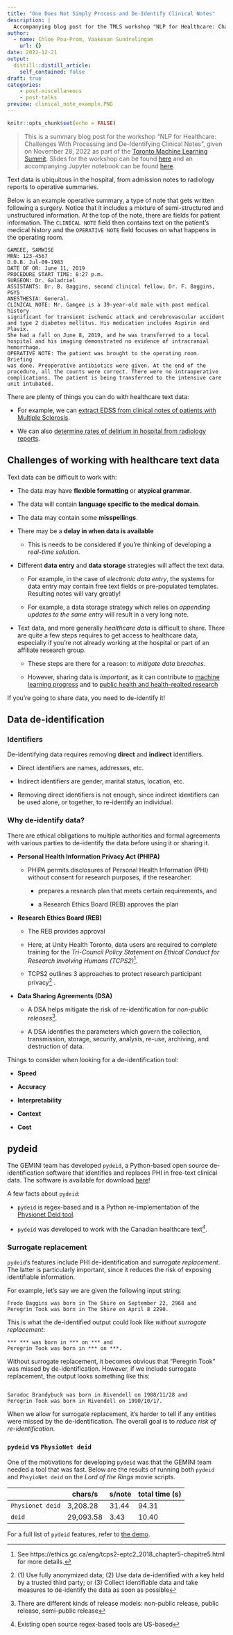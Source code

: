 ```yaml
---
title: "One Does Not Simply Process and De-Identify Clinical Notes"
description: |
  Accompanying blog post for the TMLS workshop "NLP for Healthcare: Challenges With Processing and De-Identifying Clinical Notes".
author:
  - name: Chloe Pou-Prom, Vaakesan Sundrelingam
    url: {}
date: 2022-12-21
output:
  distill::distill_article:
    self_contained: false
draft: true
categories:
    - post-miscellaneous
    - post-talks
preview: clinical_note_example.PNG
---
```



```r
knitr::opts_chunk$set(echo = FALSE)
```

> This is a summary blog post for the workshop "NLP for Healthcare: Challenges With Processing and De-Identifying Clinical Notes", given on November 28, 2022 as part of the [Toronto Machine Learning Summit](https://www.torontomachinelearning.com/). Slides for the workshop can be found [here](slides_NLP_for_healthcare.pdf) and an accompanying Jupyter notebook can be found [here](https://github.com/GEMINI-Medicine/TMLS2022).

Text data is ubiquitous in the hospital, from admission notes to radiology reports to operative summaries. 

Below is an example operative summary, a type of note that gets written following a surgery. Notice that it includes a mixture of semi-structured and unstructured information. At the top of the note, there are fields for patient information. The `CLINICAL NOTE` field then contains text on the patient's medical history and the `OPERATIVE NOTE` field focuses on what happens in the operating room.

```
GAMGEE, SAMWISE
MRN: 123-4567
D.O.B. Jul-09-1983
DATE OF OR: June 11, 2019
PROCEDURE START TIME: 8:27 p.m.
SURGEON: Dr. Galadriel
ASSISTANTS: Dr. B. Baggins, second clinical fellow; Dr. F. Baggins, PGY5 
ANESTHESIA: General.
CLINICAL NOTE: Mr. Gamgee is a 39-year-old male with past medical history 
significant for transient ischemic attack and cerebrovascular accident 
and type 2 diabetes mellitus. His medication includes Aspirin and Plavix. 
She had a fall on June 8, 2019, and he was transferred to a local 
hospital and his imaging demonstrated no evidence of intracranial hemorrhage. 
OPERATIVE NOTE: The patient was brought to the operating room. Briefing 
was done. Preoperative antibiotics were given. At the end of the 
procedure, all the counts were correct. There were no intraoperative 
complications. The patient is being transferred to the intensive care 
unit intubated.
```

There are plenty of things you can do with healthcare text data:

- For example, we can [extract EDSS from clinical notes of patients with Multiple Sclerosis](https://doi.org/10.2196/25157).

- We can also [determine rates of delirium in hospital from radiology reports](link tbd).

## Challenges of working with healthcare text data

Text data can be difficult to work with:

- The data may have **flexible formatting** or **atypical grammar**.

- The data will contain **language specific to the medical domain**.

- The data may contain some **misspellings**.

- There may be a **delay in when data is available**

  - This is needs to be considered if you're thinking of developing a _real-time solution_.
  
- Different **data entry** and **data storage** strategies will affect the text data.

  - For example, in the case of _electronic data entry_, the systems for data entry may contain free text fields or pre-populated templates. Resulting notes will vary greatly!
  
  - For example, a data storage strategy which relies on _appending updates to the same entry_ will result in a very long note.
  
- Text data, and more generally _healthcare data_ is difficult to share. There are quite a few steps requires to get access to healthcare data, especially if you're not already working at the hospital or part of an affiliate research group.

  - These steps are there for a reason: to _mitigate data breaches_.
  
  - However, sharing data is _important_, as it can contribute to [machine learning progress](https://journals.plos.org/digitalhealth/article?id=10.1371/journal.pdig.0000102) and to [public health and health-realted research](https://www.ipc.on.ca/wp-content/uploads/2016/11/anonymization.pdf)
  
If you're going to share data, you need to de-identify it!

## Data de-identification

### Identifiers

De-identifying data requires removing **direct** and **indirect** identifiers.

- Direct identifiers are names, addresses, etc.

- Indirect identifiers are gender, marital status, location, etc.

- Removing direct identifiers is not enough, since indirect identifiers can be used alone, or together, to re-identify an individual.

### Why de-identify data?

There are ethical obligations to multiple authorities and formal agreements with various parties to de-identify the data before using it or sharing it.

- **Personal Health Information Privacy Act (PHIPA)**

  - PHIPA permits disclosures of Personal Health Information (PHI) without consent for research purposes, if the researcher:
  
    - prepares a research plan that meets certain requirements, and
    
    - a Research Ethics Board (REB) approves the plan

- **Research Ethics Board (REB)**

  - The REB provides approval
  
  - Here, at Unity Health Toronto, data users are required to complete training for the _Tri-Council Policy Statement on Ethical Conduct for Research Involving Humans (TCPS2)_^[See https://ethics.gc.ca/eng/tcps2-eptc2_2018_chapter5-chapitre5.html for more details.].
  
  - TCPS2 outlines 3 approaches to protect research participant privacy^[(1) Use fully anonymized data; (2) Use data de-identified with a key held by a trusted third party; or (3) Collect identifiable data and take measures to de-identify the data as soon as possible] .
  

- **Data Sharing Agreements (DSA)**

  - A DSA helps mitigate the risk of re-identification for _non-public releases_^[There are different kinds of release models: non-public release, public release, semi-public release].
  
  - A DSA identifies the parameters which govern the collection, transmission, storage, security, analysis, re-use, archiving, and destruction of data.

Things to consider when looking for a de-identification tool:

- **Speed**

- **Accuracy**

- **Interpretability**

- **Context**

- **Cost**

## pydeid

The GEMINI team has developed `pydeid`, a Python-based open source de-identification software that identifies and replaces PHI in free-text clinical data. The software is available for download [here](link)!

A few facts about `pydeid`:

- `pydeid` is regex-based and is a Python re-implementation of the [Physionet Deid tool]().

- `pydeid` was developed to work with the Canadian healthcare text^[Existing open source regex-based tools are US-based].

### Surrogate replacement

`pydeid`'s features include PHI de-identification and _surrogate replacement_. The latter is particularly important, since it reduces the risk of exposing identifiable information. 

For example, let's say we are given the following input string:

```
Frodo Baggins was born in The Shire on September 22, 2968 and 
Peregrin Took was born in The Shire on April 8 2290.
```

This is what the de-identified output could look like _without surrogate replacement_:

```
*** *** was born in *** on *** and 
Peregrin Took was born in *** on ***.
```

Without surrogate replacement, it becomes obvious that "Peregrin Took" was missed by de-identification. However, if we include surrogate replacement, the output looks something like this:

```

Saradoc Brandybuck was born in Rivendell on 1988/11/28 and 
Peregrin Took was born in Rivendell on 1990/10/17.
```

When we allow for surrogate replacement, it's harder to tell if any entities were missed by the de-identification. The overall goal is to _reduce risk of re-identification_.

### `pydeid` vs `PhysioNet deid`

One of the motivations for developing `pydeid` was that the GEMINI team needed a tool that was fast. Below are the results of running both `pydeid` and `PhsyioNet deid` on the _Lord of the Rings_ movie scripts.

| | chars/s | s/note | total time (s)|
|-|---------|--------|---------------|
| `Physionet deid` | 3,208.28  | 31.44 | 94.31 |
| `deid`           | 29,093.58 | 3.43  | 10.40 |


For a full list of `pydeid` features, refer to [the demo](https://github.com/GEMINI-Medicine/TMLS2022).

